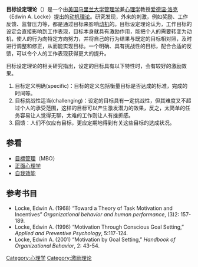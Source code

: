 '''目标设定理论'''（{{lang-en|Goal-setting Theory}}）是一个由[[美国|美国]][[马里兰大学|马里兰大学]][[管理学|管理学]]兼[[心理学|心理学]]教授[[爱德温·洛克|爱德温·洛克]]（Edwin A. Locke）提出的[[动机理论|动机理论]]。研究发现，外来的刺激，例如奖励、工作反馈、监督压力等，都是通过目标来影响[[动机|动机]]的。目标设定理论认为，工作目标的设定会直接影响到工作表现，目标本身就具有激励作用，能把个人的需要转变为动机，使人的行为向特定方向努力，并将自己的行为结果与既定的目标相对照，及时进行调整和修正，从而能实现目标。一个明确、具有挑战性的目标，配合合适的反馈，可以令个人的工作表现获得更大的提升。

目标设定理论的相关研究指出，设定的目标具有以下特性时，会有较好的激励效果。
#目标定义明确(specific)：目标的定义包括衡量目标是否达成的标准，完成的时间等。
#目标挑战性适当(challenging)：设定的目标具有一定挑战性，但其难度又不超过个人的承受范围，这样的目标可以产生激发潜力的效果，反之，太简单的任务容易让人觉得无聊，太难的工作则让人有挫折感。
#回馈：人们不仅应有目标，更应定期地得到有关这些目标的达成状况。

== 参看 ==
*[[目標管理|目標管理]]（MBO）
*[[正面心理学|正面心理学]]
*[[自我效能|自我效能]]

== 参考书目 ==
* Locke, Edwin A. (1968) “Toward a Theory of Task Motivation and Incentives” ''Organizational behavior and human performance'', (3)2: 157-189.
* Locke, Edwin A. (1996) “Motivation Through Conscious Goal Setting,” ''Applied and Preventive Psychology'', 5:117-124.
* Locke, Edwin A. (2001) “Motivation by Goal Setting,” ''Handbook of Organizational Behavior'', 2: 43-54.

[[Category:心理学|Category:心理学]]
[[Category:激励理论|Category:激励理论]]